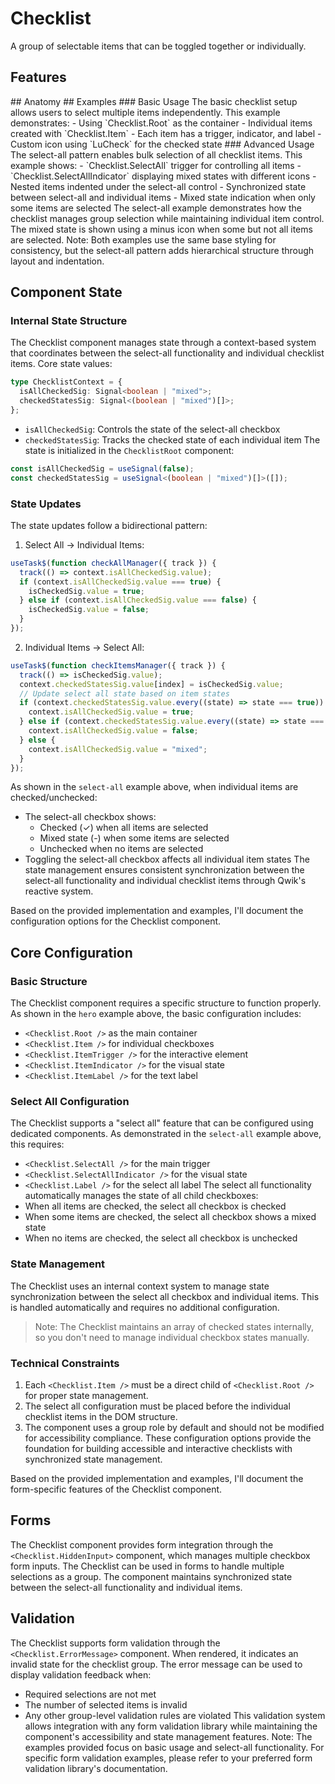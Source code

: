 
# Checklist
A group of selectable items that can be toggled together or individually.
<Showcase name="hero" />
## Features
<Features api={api} />
## Anatomy
<AnatomyTable api={api} />
## Examples
### Basic Usage
The basic checklist setup allows users to select multiple items independently.
<Showcase name="hero" />
This example demonstrates:
- Using `Checklist.Root` as the container
- Individual items created with `Checklist.Item`
- Each item has a trigger, indicator, and label
- Custom icon using `LuCheck` for the checked state
### Advanced Usage
The select-all pattern enables bulk selection of all checklist items.
<Showcase name="select-all" />
This example shows:
- `Checklist.SelectAll` trigger for controlling all items
- `Checklist.SelectAllIndicator` displaying mixed states with different icons
- Nested items indented under the select-all control
- Synchronized state between select-all and individual items
- Mixed state indication when only some items are selected
The select-all example demonstrates how the checklist manages group selection while maintaining individual item control. The mixed state is shown using a minus icon when some but not all items are selected.
Note: Both examples use the same base styling for consistency, but the select-all pattern adds hierarchical structure through layout and indentation.

## Component State
### Internal State Structure
The Checklist component manages state through a context-based system that coordinates between the select-all functionality and individual checklist items.
Core state values:
```typescript
type ChecklistContext = {
  isAllCheckedSig: Signal<boolean | "mixed">;
  checkedStatesSig: Signal<(boolean | "mixed")[]>;
};
```
- `isAllCheckedSig`: Controls the state of the select-all checkbox
- `checkedStatesSig`: Tracks the checked state of each individual item
The state is initialized in the `ChecklistRoot` component:
```typescript
const isAllCheckedSig = useSignal(false);
const checkedStatesSig = useSignal<(boolean | "mixed")[]>([]);
```
### State Updates
The state updates follow a bidirectional pattern:
1. Select All → Individual Items:
```typescript
useTask$(function checkAllManager({ track }) {
  track(() => context.isAllCheckedSig.value);
  if (context.isAllCheckedSig.value === true) {
    isCheckedSig.value = true;
  } else if (context.isAllCheckedSig.value === false) {
    isCheckedSig.value = false;
  }
});
```
2. Individual Items → Select All:
```typescript
useTask$(function checkItemsManager({ track }) {
  track(() => isCheckedSig.value);
  context.checkedStatesSig.value[index] = isCheckedSig.value;
  // Update select all state based on item states
  if (context.checkedStatesSig.value.every((state) => state === true)) {
    context.isAllCheckedSig.value = true;
  } else if (context.checkedStatesSig.value.every((state) => state === false)) {
    context.isAllCheckedSig.value = false;
  } else {
    context.isAllCheckedSig.value = "mixed";
  }
});
```
As shown in the `select-all` example above, when individual items are checked/unchecked:
- The select-all checkbox shows:
  - Checked (✓) when all items are selected
  - Mixed state (-) when some items are selected
  - Unchecked when no items are selected
- Toggling the select-all checkbox affects all individual item states
The state management ensures consistent synchronization between the select-all functionality and individual checklist items through Qwik's reactive system.

Based on the provided implementation and examples, I'll document the configuration options for the Checklist component.
## Core Configuration
### Basic Structure
The Checklist component requires a specific structure to function properly. As shown in the `hero` example above, the basic configuration includes:
- `<Checklist.Root />` as the main container
- `<Checklist.Item />` for individual checkboxes
- `<Checklist.ItemTrigger />` for the interactive element
- `<Checklist.ItemIndicator />` for the visual state
- `<Checklist.ItemLabel />` for the text label
### Select All Configuration
The Checklist supports a "select all" feature that can be configured using dedicated components. As demonstrated in the `select-all` example above, this requires:
- `<Checklist.SelectAll />` for the main trigger
- `<Checklist.SelectAllIndicator />` for the visual state
- `<Checklist.Label />` for the select all label
The select all functionality automatically manages the state of all child checkboxes:
- When all items are checked, the select all checkbox is checked
- When some items are checked, the select all checkbox shows a mixed state
- When no items are checked, the select all checkbox is unchecked
### State Management
The Checklist uses an internal context system to manage state synchronization between the select all checkbox and individual items. This is handled automatically and requires no additional configuration.
> Note: The Checklist maintains an array of checked states internally, so you don't need to manage individual checkbox states manually.
### Technical Constraints
1. Each `<Checklist.Item />` must be a direct child of `<Checklist.Root />` for proper state management.
2. The select all configuration must be placed before the individual checklist items in the DOM structure.
3. The component uses a group role by default and should not be modified for accessibility compliance.
These configuration options provide the foundation for building accessible and interactive checklists with synchronized state management.

Based on the provided implementation and examples, I'll document the form-specific features of the Checklist component.
## Forms
The Checklist component provides form integration through the `<Checklist.HiddenInput>` component, which manages multiple checkbox form inputs.
<Showcase name="hero" />
The Checklist can be used in forms to handle multiple selections as a group. The component maintains synchronized state between the select-all functionality and individual items.
## Validation
The Checklist supports form validation through the `<Checklist.ErrorMessage>` component. When rendered, it indicates an invalid state for the checklist group.
<Showcase name="select-all" />
The error message can be used to display validation feedback when:
- Required selections are not met
- The number of selected items is invalid
- Any other group-level validation rules are violated
This validation system allows integration with any form validation library while maintaining the component's accessibility and state management features.
Note: The examples provided focus on basic usage and select-all functionality. For specific form validation examples, please refer to your preferred form validation library's documentation.



<APITable api={api} />